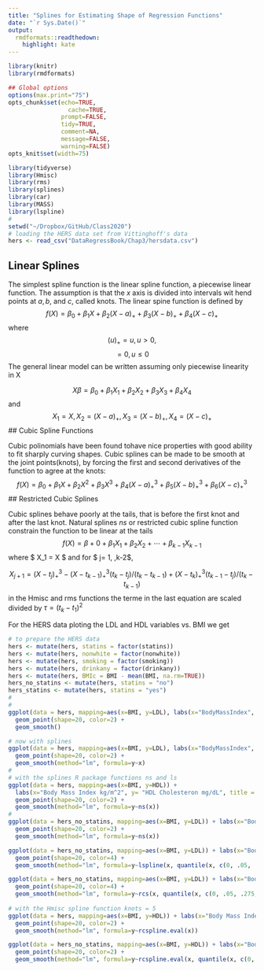 ```yaml
---
title: "Splines for Estimating Shape of Regression Functions"
date: "`r Sys.Date()`"
output:
  rmdformats::readthedown:
    highlight: kate
---
```



```r
library(knitr)
library(rmdformats)

## Global options
options(max.print="75")
opts_chunk$set(echo=TRUE,
	             cache=TRUE,
               prompt=FALSE,
               tidy=TRUE,
               comment=NA,
               message=FALSE,
               warning=FALSE)
opts_knit$set(width=75)
```

```r
library(tidyverse)
library(Hmisc)
library(rms)
library(splines)
library(car)
library(MASS)
library(lspline)
#
setwd("~/Dropbox/GitHub/Class2020")
# loading the HERS data set from Vittinghoff's data
hers <- read_csv("DataRegressBook/Chap3/hersdata.csv")
```

## Linear Splines

The simplest spline function is the linear spline function, a piecewise linear function. The assumption is that the $x$ axis is divided into intervals wit hend points at $a, b,$ and $c$, called knots. The linear spine function is defined by
$$ f(X) = \beta_0 + \beta_1 X + \beta_2 (X-a)_+ + \beta_3 (X-b)_+ + \beta_4 (X-c)_+ $$
where
$$ (u)_+  =  u, u>0,$$
$$ = 0, u \leq 0 $$
The general linear model can be written assuming only piecewise linearity in X

$$ X \beta = \beta_0 + \beta_1 X_1 + \beta_2 X_2 + \beta_3 X_3 + \beta_4 X_4 $$
and
$$ X_1 = X , X_2 = (X-a)_+ , X_3 = (X-b)_+ , X_4 =(X-c)_+ $$
## Cubic Spline Functions

Cubic polinomials have been found tohave nice properties with good ability to fit sharply curving shapes.  Cubic splines can be made to be smooth at the joint points(knots), by forcing the first and second derivatives of the function to agree at the knots:
$$ f(X) = \beta_0 + \beta_1 X + \beta_2 X^2 + \beta_3 X^3 + \beta_4 (X-a)^{3}_+ + \beta_5 (X-b)^{3}_+ + \beta_6 (X-c)^{3}_+ $$
## Restricted Cubic Splines

Cubic splines behave poorly at the tails, that is before the first knot and after the last knot. Natural splines $ns$ or restricted cubic spline function constrain the function to be linear at the tails
$$f(X) = \beta+0 + \beta_1 X_1 + \beta_2 X_2 + \cdots + \beta_{k-1} X_{k-1}$$
where $ X_1 = X $ and for $ j= 1, \dots ,k-2$,

$$ X_{j+1} = (X - t_j)^{3}_+ - (X - t_{k-1})^{3}_+(t_k - t_j)/(t_k - t_{k-1}) + (X - t_k)^{3}_+(t_{k-1} - t_j)/(t_k - t_{k-1}) $$
in the Hmisc and rms functions the terme in the last equation are scaled divided by $\tau = (t_k - t_1)^2$

For the HERS data ploting the LDL and HDL variables vs. BMI we get

```r
# to prepare the HERS data
hers <- mutate(hers, statins = factor(statins))
hers <- mutate(hers, nonwhite = factor(nonwhite))
hers <- mutate(hers, smoking = factor(smoking))
hers <- mutate(hers, drinkany = factor(drinkany))
hers <- mutate(hers, BMIc = BMI - mean(BMI, na.rm=TRUE))
hers_no_statins <- mutate(hers, statins = "no")
hers_statins <- mutate(hers, statins = "yes")
#
#
ggplot(data = hers, mapping=aes(x=BMI, y=LDL), labs(x="BodyMassIndex", y= "LDL")) + 
  geom_point(shape=20, color=2) + 
  geom_smooth()

# now with splines
ggplot(data = hers, mapping=aes(x=BMI, y=LDL), labs(x="BodyMassIndex", y= "LDL", title = "Linear model")) + 
  geom_point(shape=20, color=2) + 
  geom_smooth(method="lm", formula=y~x)
#
# with the splines R package functions ns and ls
ggplot(data = hers, mapping=aes(x=BMI, y=HDL)) + 
  labs(x="Body Mass Index kg/m^2", y= "HDL Cholesteron mg/dL", title = "Natural Splines") + 
  geom_point(shape=20, color=2) + 
  geom_smooth(method="lm", formula=y~ns(x))
#
ggplot(data = hers_no_statins, mapping=aes(x=BMI, y=LDL)) + labs(x="Body Mass Index kg/m^2", y= "LDL Cholesteron mg/dL", title = "Natural Splines") + 
  geom_point(shape=20, color=2) + 
  geom_smooth(method="lm", formula=y~ns(x))

ggplot(data = hers_no_statins, mapping=aes(x=BMI, y=LDL)) + labs(x="Body Mass Index kg/m^2", y= "LDL Cholesteron mg/dL", title = "Linear Splines") + 
  geom_point(shape=20, color=4) + 
  geom_smooth(method="lm", formula=y~lspline(x, quantile(x, c(0, .05, .275, .5, .775, .95, 1), include.lowest = TRUE)))

ggplot(data = hers_no_statins, mapping=aes(x=BMI, y=LDL)) + labs(x="Body Mass Index kg/m^2", y= "LDL Cholesteron mg/dL", title = "Linear Splines") + 
  geom_point(shape=20, color=4) + 
  geom_smooth(method="lm", formula=y~rcs(x, quantile(x, c(0, .05, .275, .5, .775, .95, 1), include.lowest = TRUE)))
              
# with the Hmisc spline function knots = 5
ggplot(data = hers, mapping=aes(x=BMI, y=HDL)) + labs(x="Body Mass Index kg/m^2", y= "HDL Cholesteron mg/dL", title = "Restricted Cubic Splines") + 
  geom_point(shape=20, color=2) + 
  geom_smooth(method="lm", formula=y~rcspline.eval(x))

ggplot(data = hers_no_statins, mapping=aes(x=BMI, y=HDL)) + labs(x="Body Mass Index kg/m^2", y= "HDL Cholesteron mg/dL", title = "Restricted Cubic Splines 7 knots") +
  geom_point(shape=20, color=2) + 
  geom_smooth(method="lm", formula=y~rcspline.eval(x, quantile(x, c(0, .05, .275, .5, .775, .95, 1), include.lowest = TRUE)))
```

